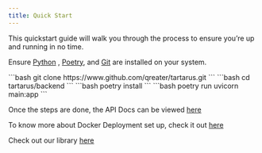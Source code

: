 ```yaml
---
title: Quick Start
---
```

This quickstart guide will walk you through the process to ensure you’re up and running in no time.

<Note> Ensure [Python](https://www.python.org/downloads/) , [Poetry](https://python-poetry.org/), and [Git](https://git-scm.com/downloads) are installed on your system. </Note>

<Steps>
  <Step title="Clone Repository" icon="clone" iconType="duotone">
    ```bash
    git clone https://www.github.com/qreater/tartarus.git
    ```
  </Step>
  <Step title="Navigate to the directory" icon="folder" iconType="duotone">
    ```bash
    cd tartarus/backend
    ```
  </Step>
  <Step title="Install Dependencies" icon="download" iconType="duotone">
   ```bash
   poetry install
   ```
  </Step>
  <Step title="Spin-up Server" icon="rocket" iconType="duotone">
    ```bash
    poetry run uvicorn main:app
    ```
  </Step>
</Steps>

<Info> Once the steps are done, the API Docs can be viewed [here](http://localhost:8000/docs) </Info>

To know more about Docker Deployment set up, check it out [here](/deployment/docker)

Check out our library [here](/library/introduction)